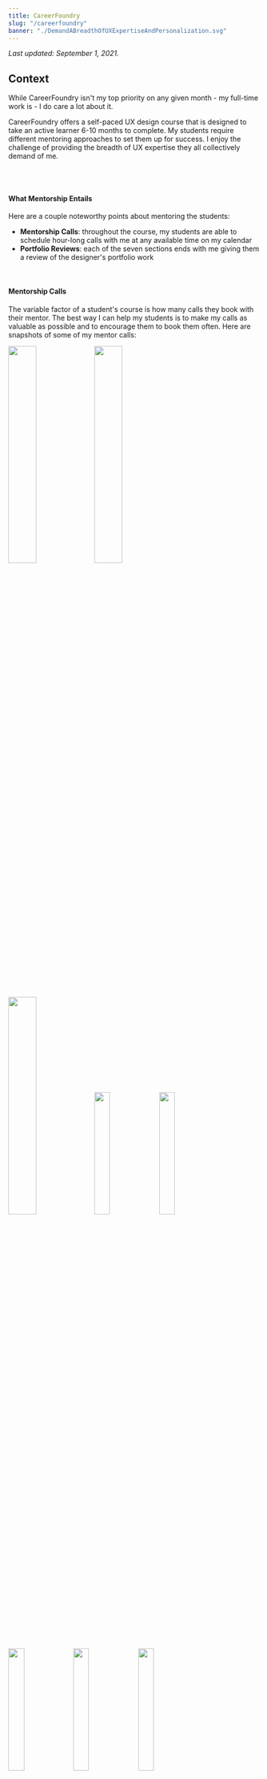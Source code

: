 ```yaml
---
title: CareerFoundry
slug: "/careerfoundry"
banner: "./DemandABreadthOfUXExpertiseAndPersonalization.svg"
---
```


_Last updated: September 1, 2021._

## Context

While CareerFoundry isn't my top priority on any given month - my full-time work is - I do care a lot about it.

CareerFoundry offers a self-paced UX design course that is designed to take an active learner 6-10 months to complete. My students require different mentoring approaches to set them up for success. I enjoy the challenge of providing the breadth of UX expertise they all collectively demand of me.

<br />

<center>
  <object type="image/svg+xml" data="./DemandABreadthOfUXExpertiseAndPersonalization.svg"></object>
</center>

<br />

#### What Mentorship Entails

Here are a couple noteworthy points about mentoring the students:

- **Mentorship Calls**: throughout the course, my students are able to schedule hour-long calls with me at any available time on my calendar
- **Portfolio Reviews**: each of the seven sections ends with me giving them a review of the designer's portfolio work

<br />

#### Mentorship Calls
The variable factor of a student's course is how many calls they book with their mentor. The best way I can help my students is to make my calls as valuable as possible and to encourage them to book them often. Here are snapshots of some of my mentor calls:

<!-- 33.33 - 3
25 - 4
20 - 5
16.665 - 6
14.285 - 7
12.5 - 8 -->

<img src="https://i.imgur.com/c1SHwWg.png" width="33.33%" height="auto" />
<img src="https://i.imgur.com/ik7Ov0o.png?1" width="33.33%" height="auto" />
<img src="https://i.imgur.com/XJph3XS.png" width="33.33%" height="auto" />
<img src="https://i.imgur.com/yldDG9W.png?1" width="25%" height="auto" />
<img src="https://i.imgur.com/fhR8KmS.png" width="25%" height="auto" />
<img src="https://i.imgur.com/2TdvQ05.png?1" width="25%" height="auto" />
<img src="https://i.imgur.com/dJX2Brz.png" width="25%" height="auto" />
<img src="https://i.imgur.com/aOuzroY.png?1" width="25%" height="auto" />
<img src="https://i.imgur.com/ATQgRVa.png?1" width="25%" height="auto" />
<img src="https://i.imgur.com/YcT09wQ.png?1" width="25%" height="auto" />
<img src="https://i.imgur.com/d0znnBB.png" width="25%" height="auto" />

<!--<img src="https://i.imgur.com/fhR8KmS.png" width="20%" height="auto" />
<img src="https://i.imgur.com/ik7Ov0o.png?1" width="16.665%" height="auto" />
<img src="https://i.imgur.com/XJph3XS.png" width="16.665%" height="auto" />
<img src="https://i.imgur.com/yldDG9W.png?1" width="16.665%" height="auto" />
<img src="https://i.imgur.com/fhR8KmS.png" width="16.665%" height="auto" />
<img src="https://i.imgur.com/2TdvQ05.png?1" width="16.665%" height="auto" />
<img src="https://i.imgur.com/dJX2Brz.png" width="16.665%" height="auto" />
<img src="https://i.imgur.com/aOuzroY.png?1" width="14.285%" height="auto" />
<img src="https://i.imgur.com/ATQgRVa.png?1" width="14.285%" height="auto" />
<img src="https://i.imgur.com/YcT09wQ.png?1" width="14.285%" height="auto" />
<img src="https://i.imgur.com/d0znnBB.png" width="14.285%" height="auto" />
<img src="https://i.imgur.com/XJph3XS.png" width="14.285%" height="auto" />
<img src="https://i.imgur.com/ik7Ov0o.png?1" width="14.285%" height="auto" />
<img src="https://i.imgur.com/XJph3XS.png" width="14.285%" height="auto" />
<img src="https://i.imgur.com/yldDG9W.png?1" width="12.5%" height="auto" />
<img src="https://i.imgur.com/fhR8KmS.png" width="12.5%" height="auto" />
<img src="https://i.imgur.com/2TdvQ05.png?1" width="12.5%" height="auto" />
<img src="https://i.imgur.com/dJX2Brz.png" width="12.5%" height="auto" />
<img src="https://i.imgur.com/aOuzroY.png?1" width="12.5%" height="auto" />
<img src="https://i.imgur.com/ATQgRVa.png?1" width="12.5%" height="auto" />
<img src="https://i.imgur.com/YcT09wQ.png?1" width="12.5%" height="auto" />
<img src="https://i.imgur.com/d0znnBB.png" width="12.5%" height="auto" />-->

<br />
<br />

#### Portfolio Reviews

<br />

<center>
  <object type="image/svg+xml" data="./OverviewOfMyPortfolioReviews.svg"></object>
</center>

<br />

#### Summary of My Mentorship
From September, 2020 to July, 2021 in my off hours I logged over 300 hours of design mentorship.

<br />

<center>
  <object type="image/svg+xml" data="./MyMentorshipActivity.svg"></object>
</center>

<br />

## Desired Outcomes As a UX Mentor

Over my time as a mentor, I want my students to achieve continually:

1. Higher course completion rates
2. Shorter times until their first job offer
3. Higher hiring rates
4. Higher starting salaries

<br />

## My Process

For the first eight months I just treated my design mentorship like an off-hours side gig, doing nothing more than gradual improvements to quality of my calls with my students. My process has completely improved since July, 2021, and I have a running article series called _Applying Statistical Process Control to My UX Mentorship_. See a breakdown of the data:
  - <a href="/applying-statistical-process-control-to-my-ux-mentorship-part-1">Part 1</a>
  - Part 2 (Coming Soon)

On a monthly basis, I have my CareerFoundry invoice items transcribed into a spreadsheet where I can extrapolate data for student progress and monitor the impact of improvements I make to my mentorship system. My process is yielding ever more impactful results as I optimize my process.

<br />

#### My Mentorship Calls

Here are the calls I recommend to all my students.

<img src="https://i.imgur.com/JSy1MtB.png" width="100%" height="auto" />

<br />

I keep track of which calls each of my students have had.

<img src="https://i.imgur.com/PKS21JF.png" width="100%" height="auto" />

<br />
<br />

#### Copy Work Done On Calls With Students

Here is one example of an effective exercise that designers <a href="https://learnui.design/blog/5-practical-exercises-learn-ui-design-free.html" target="default">advocate</a> for improving design skills - mimicing the masters to understand their technique. It's an exercise I help my students get accustomed to.

<br />

##### Duolingo

<br />

<img src="./ExcitedGreen.svg" width="25%" height="auto" />
<img src="./ExcitedBlue.svg" width="25%" height="auto" />
<img src="./ExcitedRed.svg" width="25%" height="auto" />
<img src="./ExcitedPurple.svg" width="25%" height="auto" />
<img src="./Green.svg" width="12.5%" height="auto" />
<img src="./AngryGreen.svg" width="12.5%" height="auto" />
<img src="./Blue.svg" width="12.5%" height="auto" />
<img src="./AngryBlue.svg" width="12.5%" height="auto" />
<img src="./Red.svg" width="12.5%" height="auto" />
<img src="./AngryRed.svg" width="12.5%" height="auto" />
<img src="./Purple.svg" width="12.5%" height="auto" />
<img src="./AngryPurple.svg" width="12.5%" height="auto" />

<br />
<br />

| Original | Copy |
| -- | -- |
| <img src="https://i.imgur.com/ivjtKuT.png" width="95%" height="auto" /> | <img src="https://i.imgur.com/7u41teY.png" width="98%" height="auto" /> |

<br />
<br />

<img src="./GreenTravelOwl.svg" width="22%" height="auto" />
<img src="./WhiteTravelOwl.svg" width="22%" height="auto" />
<img src="./GreenAstrobird.svg" width="28%" height="auto" />
<img src="./WhiteAstrobird.svg" width="28%" height="auto" />

<br />
<br />

## My Mentorship Results Thus Far

**I won't have good data for student hiring metrics until the beginning of 2022**, because CF grads typically take up to 6 months to get hired in a UX-related role. Even when I do start getting good data on this, those statistics will be based on my mentorship process from 2020. It will take at least a year to see the results of my mentorship process today.

I _can_ prove, however, that my process is yielding ever more impactful results. See a breakdown of the data in my ongoing article series, **_Applying Statistical Process Control to My UX Mentorship_**:
  - <a href="/applying-statistical-process-control-to-my-ux-mentorship-part-1">Part 1</a>
  - Part 2 (Coming Soon)

<br />

#### Examples of Student Product Design Work
<br />

##### TATO (UX Process and Storytelling)

<iframe
  width="100%"
  height="550px"
  src="https://www.youtube.com/embed/aVX8IPZ8Foc"
  title="YouTube video player"
  frameBorder="0"
  allow="accelerometer; autoplay; clipboard-write; encrypted-media; gyroscope; picture-in-picture"
  allowFullScreen
></iframe>

<br />
<br />

##### RADSURF (UI/ UX)

I was heavily involved with this one.

Click through the <a href="https://www.figma.com/proto/4uIh2KVdYPZjX0Z64OLkcX/RadSurf?node-id=541%3A8263&scaling=scale-down&page-id=0%3A1&starting-point-node-id=541%3A8263" target="default">prototype</a>. (The blue boxes that appear on a click are where you can navigate to new screens.)

<br />

<a href="https://www.figma.com/proto/4uIh2KVdYPZjX0Z64OLkcX/RadSurf?node-id=541%3A8263&scaling=scale-down&page-id=0%3A1&starting-point-node-id=541%3A8263" target="default">
  <img src="Sign Up.png" width="33%" height="auto" /> <img src="Favorites.png" width="33%" height="auto" /> <img src="Explore.png" width="33%" height="auto" />
</a>

<br />
<br />

## Personal Reflection

#### I really enjoy this is the kind of side gig.
I love the opportunity to hone my skills through teaching. I enjoy expanding my network with up-and-coming designers, many of whom will eventually amount to great ones. I love autonomous work. I am in my _element_ innovating with new creations and I get an outlet for that helping my students on their portfolio pieces. None of this was particularly revelatory, though, so I'll expound on my other main takeaways.

<br />

#### I love applying statistical process control to my work.
This was the first time where I've taken a studied and disciplined approach to applying SPC principles I read about to a project. I've been amazed with the outcomes it facilitates. Wherever possible moving forward, for the projects I care about I want to track data and visualize it on a routinely-referenced dashboard.

I've come away from the insights gathered in part <a href="/applying-statistical-process-control-to-my-ux-mentorship-part-1">1</a> of my SPC article series with a few key takeaways.


##### a. The Impact of a Dashboard

Having a dashboard give me the most actionable data (_that I've figured out thus far_) has done more to (1) inform me of where I can improve my process and (2) consider _how_ I might improve my process... than a scrum master or manager could, I believe.


##### b. Data Analytics as a Key Companion Feedback Loop to User Research

As a long-time UX practitioner - mostly of early-stage products - I've associated improved outcomes more with a qualitative feedback loop between users and designers engaging with each other directly. And yet... most of the measurable improvements to my mentorship approach have been **in response to quantitative metrics** and have been **invisible to the students**. _Data_ insights prompted actions that, for the most part, could not have been easily (or even _possibly_) detected through user research. Also, the optimizations I have made so far have for the most part flown under the students' radars. For example:
  - I really doubt my women students have thought of themselves as less assertive and, yet, telling them to be more assertive in utilizing my available time did result in them doing so.
  - My students could not have told me that when they book calls with me and what days they most often schedule with me the way the data does. Also, I'm sure they didn't notice when Monday availability dropped and Wednesday / Thursday availability increased on my schedule. Regardless, this resulted in their booking more calls with me.
  - I'm sure that if I were to ask my students on which month they guess I had compiled a spreadsheet of all the data I have surrounding our mentorship engagement in order to track our progress, they would not know. And yet, it has had measurable improvements on my results and _their_ course outcomes.


##### c. Translating Design to Business Outcomes

**SPC is the best way I know (post launch) to define a system of continuous improvement and translate design into improved business outcomes.** Thus far in my career, I've focused primarily on designing and launching new products. In that context, it's easy to say how design translates to business outcomes. I haven't had as good of an explanation to executives of mature businesses how design translates to more profitable businesses or why design should have a seat at the executive table. Now I can more easily associate metrics to product and service design work.

<br />
